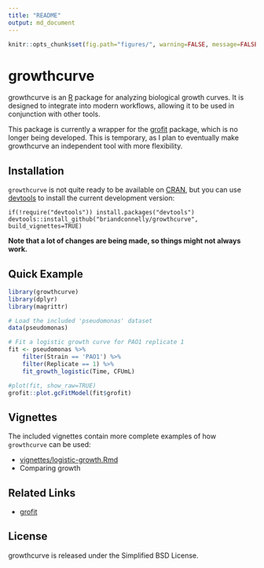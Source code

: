 ```yaml
---
title: "README"
output: md_document
---
```


```r
knitr::opts_chunk$set(fig.path="figures/", warning=FALSE, message=FALSE, error=FALSE)
``` 

# growthcurve

growthcurve is an [R](http://r-project.org) package for analyzing biological growth curves.
It is designed to integrate into modern workflows, allowing it to be used in conjunction with other tools.

This package is currently a wrapper for the [grofit](http://cran.r-project.org/web/packages/grofit/index.html) package, which is no longer being developed.
This is temporary, as I plan to eventually make growthcurve an independent tool with more flexibility.


## Installation

`growthcurve` is not quite ready to be available on [CRAN](http://cran.r-project.org), but you can use [devtools](http://cran.r-project.org/web/packages/devtools/index.html) to install the current development version:

    if(!require("devtools")) install.packages("devtools")
    devtools::install_github("briandconnelly/growthcurve", build_vignettes=TRUE)

**Note that a lot of changes are being made, so things might not always work.**


## Quick Example

```r
library(growthcurve)
library(dplyr)
library(magrittr)

# Load the included 'pseudomonas' dataset
data(pseudomonas)

# Fit a logistic growth curve for PAO1 replicate 1
fit <- pseudomonas %>%
    filter(Strain == 'PAO1') %>%
    filter(Replicate == 1) %>%
    fit_growth_logistic(Time, CFUmL)

#plot(fit, show_raw=TRUE)
grofit::plot.gcFitModel(fit$grofit)
```

## Vignettes

The included vignettes contain more complete examples of how `growthcurve` can
be used:

* [vignettes/logistic-growth.Rmd](Fitting a logistic growth curve)
* Comparing growth


## Related Links
* [grofit](http://cran.r-project.org/web/packages/grofit/index.html)


## License

growthcurve is released under the Simplified BSD License.
